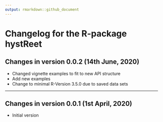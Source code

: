 ```yaml
---
output: rmarkdown::github_document
---
```


<!-- NEWS.md was auto-generated by NEWS.Rmd. Please DO NOT edit by hand!-->

# Changelog for the R-package hystReet

## Changes in version 0.0.2 (14th June, 2020)

* Changed vignette examples to fit to new API structure
* Add new examples 
* Change to minimal R-Version 3.5.0 due to saved data sets

____________________________________________________________________________________

## Changes in version 0.0.1 (1st April, 2020)

* Initial version

